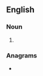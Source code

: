 ==English==

===Noun===
{{head|en|noun plural form}}

# {{plural of|sheather|lang=en}}

===Anagrams===
* {{anagrams|en|hash trees|resheaths}}